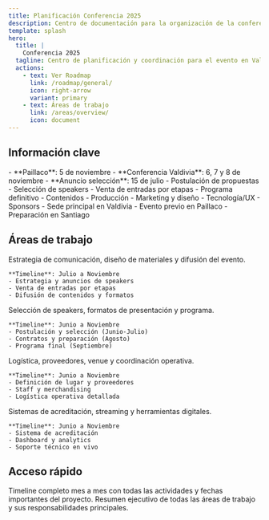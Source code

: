 ```yaml
---
title: Planificación Conferencia 2025
description: Centro de documentación para la organización de la conferencia 2025
template: splash
hero:
  title: |
    Conferencia 2025
  tagline: Centro de planificación y coordinación para el evento en Valdivia
  actions:
    - text: Ver Roadmap
      link: /roadmap/general/
      icon: right-arrow
      variant: primary
    - text: Áreas de trabajo
      link: /areas/overview/
      icon: document
---
```



## Información clave

<CardGrid stagger>
  <Card title="📅 Fechas importantes" icon="calendar">
    - **Paillaco**: 5 de noviembre
    - **Conferencia Valdivia**: 6, 7 y 8 de noviembre
    - **Anuncio selección**: 15 de julio
  </Card>
  <Card title="🎯 Hitos principales" icon="rocket">
    - Postulación de propuestas
    - Selección de speakers
    - Venta de entradas por etapas
    - Programa definitivo
  </Card>
  <Card title="👥 Equipos de trabajo" icon="group">
    - Contenidos
    - Producción
    - Marketing y diseño
    - Tecnología/UX
    - Sponsors
  </Card>
  <Card title="📍 Locaciones" icon="map">
    - Sede principal en Valdivia
    - Evento previo en Paillaco
    - Preparación en Santiago
  </Card>
</CardGrid>

## Áreas de trabajo

<CardGrid>
  <Card title="📢 Marketing y Diseño" icon="pencil" link="/marketing/planificacion/">
    Estrategia de comunicación, diseño de materiales y difusión del evento.
    
    **Timeline**: Julio a Noviembre
    - Estrategia y anuncios de speakers
    - Venta de entradas por etapas
    - Difusión de contenidos y formatos
  </Card>
  <Card title="📝 Contenidos" icon="document" link="/contenidos/planificacion/">
    Selección de speakers, formatos de presentación y programa.
    
    **Timeline**: Junio a Noviembre
    - Postulación y selección (Junio-Julio)
    - Contratos y preparación (Agosto)
    - Programa final (Septiembre)
  </Card>
  <Card title="🎬 Producción" icon="setting" link="/produccion/planificacion/">
    Logística, proveedores, venue y coordinación operativa.
    
    **Timeline**: Junio a Noviembre
    - Definición de lugar y proveedores
    - Staff y merchandising
    - Logística operativa detallada
  </Card>
  <Card title="💻 Tecnología y UX" icon="laptop" link="/tecnologia/planificacion/">
    Sistemas de acreditación, streaming y herramientas digitales.
    
    **Timeline**: Junio a Noviembre
    - Sistema de acreditación
    - Dashboard y analytics
    - Soporte técnico en vivo
  </Card>
</CardGrid>

## Acceso rápido

<CardGrid stagger>
  <Card title="🗺️ Roadmap General" icon="calendar" link="/roadmap/general/">
    Timeline completo mes a mes con todas las actividades y fechas importantes del proyecto.
  </Card>
  <Card title="🏢 Visión General de Áreas" icon="group" link="/areas/overview/">
    Resumen ejecutivo de todas las áreas de trabajo y sus responsabilidades principales.
  </Card>
</CardGrid>
